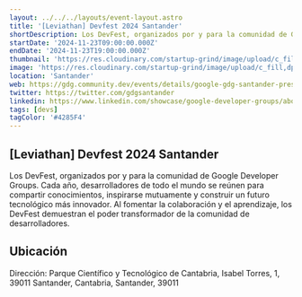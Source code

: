```yaml
---
layout: ../../../layouts/event-layout.astro
title: '[Leviathan] Devfest 2024 Santander'
shortDescription: Los DevFest, organizados por y para la comunidad de Google Developer Groups. Cada año, desarrolladores de todo el mundo se reúnen para compartir conocimientos, inspirarse mutuamente y construir un futuro tecnológico más innovador. Al fomentar la colaboración y el aprendizaje, los DevFest demuestran el poder transformador de la comunidad de desarrolladores.
startDate: '2024-11-23T09:00:00.000Z'
endDate: '2024-11-23T19:00:00.000Z'
thumbnail: 'https://res.cloudinary.com/startup-grind/image/upload/c_fill,dpr_2.0,f_auto,g_center,h_1080,q_100,w_1080/v1/gcs/platform-data-goog/events/Copia%20de%20DF24-Bevy-Event-Thumbnail-Editable%20Location_LIatA2n.png'
image: 'https://res.cloudinary.com/startup-grind/image/upload/c_fill,dpr_2.0,f_auto,g_center,h_1080,q_100,w_1080/v1/gcs/platform-data-goog/events/Copia%20de%20DF24-Bevy-Event-Thumbnail-Editable%20Location_LIatA2n.png'
location: 'Santander'
web: https://gdg.community.dev/events/details/google-gdg-santander-presents-leviathan-devfest-2024-santander/
twitter: https://twitter.com/gdgsantander
linkedin: https://www.linkedin.com/showcase/google-developer-groups/about/
tags: [devs]
tagColor: '#4285F4'
---
```



## [Leviathan] Devfest 2024 Santander

Los DevFest, organizados por y para la comunidad de Google Developer Groups. Cada año, desarrolladores de todo el mundo se reúnen para compartir conocimientos, inspirarse mutuamente y construir un futuro tecnológico más innovador. Al fomentar la colaboración y el aprendizaje, los DevFest demuestran el poder transformador de la comunidad de desarrolladores.

## Ubicación

Dirección: Parque Científico y Tecnológico de Cantabria, Isabel Torres, 1, 39011 Santander, Cantabria, Santander, 39011

<GoogleMap
  src="https://www.google.com/maps/embed?pb=!1m18!1m12!1m3!1d2896.287776098776!2d-3.8682235!3d43.454588900000005!2m3!1f0!2f0!3f0!3m2!1i1024!2i768!4f13.1!3m3!1m2!1s0xd49485454db2089%3A0xb764a985d8e509b0!2sParque%20Cient%C3%ADfico%20y%20Tecnol%C3%B3gico%20de%20Cantabria!5e0!3m2!1ses!2ses!4v1727504027657!5m2!1ses!2ses"
  ariaLabel="Parque Científico y Tecnológico de Cantabria, Isabel Torres, 1, 39011 Santander, Cantabria, Santander, 39011"
/>
